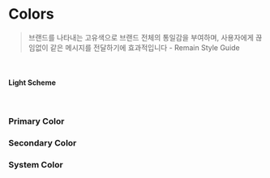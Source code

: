
<Meta title="DESIGN TOKEN/Colors" />

# Colors
> 브랜드를 나타내는 고유색으로 브랜드 전체의 통일감을 부여하며, 사용자에게 끊임없이 같은 메시지를 전달하기에 효과적입니다 - Remain Style Guide

<br/>

#### Light Scheme
<br/>

### Primary Color
<ColorPalette>
    <ColorItem title="black" subtitle="Black" colors={[light.scheme.black]} />
    <ColorItem title="white" subtitle="White" colors={[light.scheme.white]} />
    <ColorItem title="light.scheme.purple[50 ~ 900]" subtitle="Purple" 
        colors={[
            light.scheme.purple50, 
            light.scheme.purple100,
            light.scheme.purple200,
            light.scheme.purple300,
            light.scheme.purple400,
            light.scheme.purple500,
            light.scheme.purple600,
            light.scheme.purple700,
            light.scheme.purple800,
            light.scheme.purple900,
    ]} />
    <ColorItem title="light.scheme.gray[50 ~ 900]" subtitle="Gray" 
        colors={[
            light.scheme.gray50,
            light.scheme.gray100,
            light.scheme.gray200,
            light.scheme.gray300,
            light.scheme.gray400,
            light.scheme.gray500,
            light.scheme.gray600,
            light.scheme.gray700,
            light.scheme.gray800,
            light.scheme.gray900,
    ]} />    
</ColorPalette>

### Secondary Color
<ColorPalette>
    <ColorItem title="light.scheme.indigo[50 ~ 900]" subtitle="Indigo" 
        colors={[
            light.scheme.indigo50,
            light.scheme.indigo100,
            light.scheme.indigo200,
            light.scheme.indigo300,
            light.scheme.indigo400,
            light.scheme.indigo500,
            light.scheme.indigo600,
            light.scheme.indigo700,
            light.scheme.indigo800,
            light.scheme.indigo900,
        ]} /> 
    <ColorItem title="light.scheme.yellow[50 ~ 900]" subtitle="Yellow" 
        colors={[
            light.scheme.yellow50,
            light.scheme.yellow100,
            light.scheme.yellow200,
            light.scheme.yellow300,
            light.scheme.yellow400,
            light.scheme.yellow500,
            light.scheme.yellow600,
            light.scheme.yellow700,
            light.scheme.yellow800,
            light.scheme.yellow900,
        ]} /> 
</ColorPalette>

### System Color
<ColorPallete>
    <ColorItem title="light.scheme.red[50 ~ 900]" subtitle="Red" 
        colors={[
            light.scheme.red50,
            light.scheme.red100,
            light.scheme.red200,
            light.scheme.red300,
            light.scheme.red400,
            light.scheme.red500,
            light.scheme.red600,
            light.scheme.red700,
            light.scheme.red800,
            light.scheme.red900,
        ]} /> 
    <ColorItem title="light.scheme.green[50 ~ 900]" subtitle="Green" 
        colors={[
            light.scheme.green50,
            light.scheme.green100,
            light.scheme.green200,
            light.scheme.green300,
            light.scheme.green400,
            light.scheme.green500,
            light.scheme.green600,
            light.scheme.green700,
            light.scheme.green800,
            light.scheme.green900,
        ]} />
    <ColorItem title="light.scheme.blue[50 ~ 900]" subtitle="blue" 
        colors={[
            light.scheme.blue50,
            light.scheme.blue100,
            light.scheme.blue200,
            light.scheme.blue300,
            light.scheme.blue400,
            light.scheme.blue500,
            light.scheme.blue600,
            light.scheme.blue700,
            light.scheme.blue800,
            light.scheme.blue900,
        ]} />
</ColorPallete>